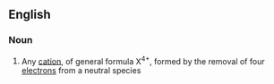 ==English==

===Noun===
{{en-noun}}

#{{chemistry}} Any [[cation]], of general formula X<sup>4+</sup>, formed by the removal of four [[electron]]s from a neutral species